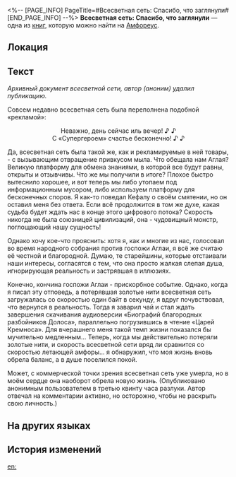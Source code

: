 <%-- [PAGE_INFO]
PageTitle=#Всесветная сеть: Спасибо, что заглянули#
[END_PAGE_INFO] --%>
{{Дополнить}}
{{Книга Инфобокс
|id           = 537
|Название     = 
|Изображение  = Предмет Всесветная сеть- Спасибо, что заглянули.png
|Мир          = Амфореус
|Томов        = 1
|Автор        = <!--нужно добавить-->
|Описание     = Подозрительная запись на камне связи, была удалена автором.
|Том1         = {{tx}}
|Источник1    = {{tx|Отсутствует источник}}
|Персонажи    = 
|Фракции      = 
}}
'''Всесветная сеть: Спасибо, что заглянули''' — одна из [[Книги|книг]], которую можно найти на [[Амфореус]].

==Локация==
{{Отметка карты|<!--название карты-->|<!--id отметки-->}}

==Текст==
''Архивный документ всесветной сети, автор (аноним) удалил публикацию.''

Совсем недавно всесветная сеть была переполнена подобной «рекламой»:

<div align="center">Неважно, день сейчас иль вечер! ♪ ♪<br />
С «Супергероем» счастье бесконечно! ♪ ♪</div>

Да, всесветная сеть была такой же, как и рекламируемые в ней товары, - с вызывающим отвращение привкусом мыла. Что обещала нам Аглая? Великую платформу для обмена знаниями, в которой все будут равны, открыты и отзывчивы. Что же мы получили в итоге? Плохое быстро вытеснило хорошее, и вот теперь мы либо утопаем под информационным мусором, либо используем платформу для бесконечных споров. Я как-то поведал Кефалу о своём смятении, но он оставил меня без ответа. Если всё продолжится в том же духе, какая судьба будет ждать нас в конце этого цифрового потока? Скорость никогда не была союзницей цивилизаций, она - чудовищный монстр, поглощающий нашу сущность!

Однако хочу кое-что прояснить: хотя я, как и многие из нас, голосовал во время народного собрания против госпожи Аглаи, я всё же считаю её честной и благородной. Думаю, те старейшины, которые отстаивали наши интересы, согласятся с тем, что она просто жалкая слепая душа, игнорирующая реальность и застрявшая в иллюзиях.

Конечно, кончина госпожи Аглаи - прискорбное событие. Однако, когда я писал эту отповедь, а потерявшая золотые нити всесветная сеть загружалась со скоростью один байт в секунду, я вдруг почувствовал, что вернулся в реальность. Тогда я заварил чай и стал ждать завершения скачивания аудиоверсии «Биографий благородных разбойников Долоса», параллельно погрузившись в чтение «Царей Кремноса». Для вчерашнего меня такой темп жизни показался бы мучительно медленным... Теперь, когда мы действительно потеряли золотые нити, и скорость всесветной сети вряд ли сравнится со скоростью летающей амфоры... я обнаружил, что моя жизнь вновь обрела баланс, а в душе поселился покой.

Может, с коммерческой точки зрения всесветная сеть уже умерла, но в моём сердце она наоборот обрела новую жизнь. (Опубликовано анонимным пользователем в третью квинту часа разлуки. Автор отвечал на комментарии активно, но осторожно, чтобы не раскрыть свою личность.)

==На других языках==
{{На других языках
|en   = World Wound Web, Thanks for Stopping By
|zhs  = 万帷网，感谢你停下来
|zht  = 萬帷網，感謝你停下來
|ja   = ディアディクティオ、止まってくれてありがとう
|ko   = 누리망, 멈춰 줘서 고마워
|es   = Web Wau Wuo, gracias por detenerte
|fr   = Toile, merci de ta visite
|ru   = Всесветная сеть: Спасибо, что заглянули
|th   = หมื่นม่านเน็ต ขอบคุณที่ยอมหยุด
|vi   = World Wound Web, Cảm Ơn Vì Đã Dừng Lại
|de   = Weltgewebtes Netz, danke fürs Vorbeischauen
|id   = Wadah Wawasan Wahah, Terima Kasih Sudah Mampir
|pt   = Rede Mundial de Conexões, Obrigado por Vir
}}

==История изменений==
{{История изменений|3.5}}

[[en:]]